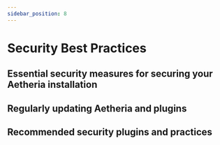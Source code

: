 ```yaml
---
sidebar_position: 8
---
```



# Security Best Practices

## Essential security measures for securing your Aetheria installation

## Regularly updating Aetheria and plugins

## Recommended security plugins and practices
